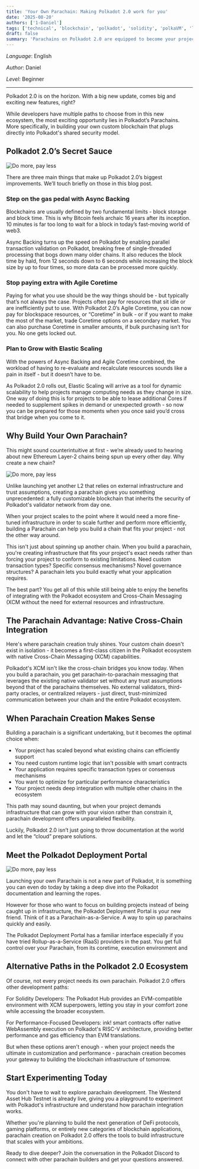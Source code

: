 ```yaml
---
title: 'Your Own Parachain: Making Polkadot 2.0 work for you'
date: '2025-08-20'
authors: ['1-Daniel']
tags: ['technical', 'blockchain', 'polkadot', 'solidity', 'polkaVM', 'lang-en']
draft: false
summary: 'Parachains on Polkadot 2.0 are equipped to become your project's workhorse. Find out what new innovations are coming to Parachains with Polkadot's biggest upcoming update'
---
```


_Language_: English

_Author_: Daniel

_Level_: Beginner

-----

Polkadot 2.0 is on the horizon. With a big new update, comes big and exciting new features, right?

While developers have multiple paths to choose from in this new ecosystem, the most exciting opportunity lies in Polkadot’s Parachains. More specifically, in building your own custom blockchain that plugs directly into Polkadot's shared security model.

## Polkadot 2.0’s Secret Sauce

![Do more, pay less](/static/images/polkadot/blog/graphics/do-more-pay-less.png)

There are three main things that make up Polkadot 2.0’s biggest improvements. We’ll touch briefly on those in this blog post.

### Step on the gas pedal with Async Backing

Blockchains are usually defined by two fundamental limits - block storage and block time. This is why Bitcoin feels archaic 16 years after its inception. 10 minutes is far too long to wait for a block in today’s fast-moving world of web3.

Async Backing turns up the speed on Polkadot by enabling parallel transaction validation on Polkadot, breaking free of single-threaded processing that bogs down many older chains. It also reduces the block time by hald, from 12 seconds down to 6 seconds while increasing the block size by up to four times, so more data can be processed more quickly.

### Stop paying extra with Agile Coretime

Paying for what you use should be the way things should be - but typically that’s not always the case. Projects often pay for resources that sit idle or are inefficiently put to use. With Polkadot 2.0’s Agile Coretime, you can now pay for blockspace resources, or “Coretime” in bulk - or if you want to make the most of the market, trade Coretime options on a secondary market. You can also purchase Coretime in smaller amounts, if bulk purchasing isn’t for you. No one gets locked out.

### Plan to Grow with Elastic Scaling

With the powers of Async Backing and Agile Coretime combined, the workload of having to re-evaluate and recalculate resources sounds like a pain in itself - but it doesn’t have to be.

As Polkadot 2.0 rolls out, Elastic Scaling will arrive as a tool for dynamic scalability to help projects manage computing needs as they change in size. One way of doing this is for projects to be able to lease additional Cores if needed to supplement spikes in demand or unexpected growth - so now you can be prepared for those moments when you once said you’d cross that bridge when you come to it.

## Why Build Your Own Parachain?

This might sound counterintuitive at first - we’re already used to hearing about new Ethereum Layer-2 chains being spun up every other day. Why create a new chain?

![Do more, pay less](/static/images/polkadot/blog/graphics/l2-vs-parachain.png)

Unlike launching yet another L2 that relies on external infrastructure and trust assumptions, creating a parachain gives you something unprecedented: a fully customizable blockchain that inherits the security of Polkadot's validator network from day one.

When your project scales to the point where it would need a more fine-tuned infrastructure in order to scale further and perform more efficiently, building a Parachain can help you build a chain that fits your project - not the other way around.

This isn't just about spinning up another chain. When you build a parachain, you're creating infrastructure that fits your project's exact needs rather than forcing your project to conform to existing limitations. Need custom transaction types? Specific consensus mechanisms? Novel governance structures? A parachain lets you build exactly what your application requires.

The best part? You get all of this while still being able to enjoy the benefits of integrating with the Polkadot ecosystem and Cross-Chain Messaging (XCM without the need for external resources and infrastructure.

## The Parachain Advantage: Native Cross-Chain Integration

Here's where parachain creation truly shines. Your custom chain doesn't exist in isolation - it becomes a first-class citizen in the Polkadot ecosystem with native Cross-Chain Messaging (XCM) capabilities.

Polkadot's XCM isn't like the cross-chain bridges you know today. When you build a parachain, you get parachain-to-parachain messaging that leverages the existing native validator set without any trust assumptions beyond that of the parachains themselves. No external validators, third-party oracles, or centralized relayers - just direct, trust-minimized communication between your chain and the entire Polkadot ecosystem.

## When Parachain Creation Makes Sense

Building a parachain is a significant undertaking, but it becomes the optimal choice when:

- Your project has scaled beyond what existing chains can efficiently support
- You need custom runtime logic that isn't possible with smart contracts
- Your application requires specific transaction types or consensus mechanisms
- You want to optimize for particular performance characteristics
- Your project needs deep integration with multiple other chains in the ecosystem

This path may sound daunting, but when your project demands infrastructure that can grow with your vision rather than constrain it, parachain development offers unparalleled flexibility.

Luckily, Polkadot 2.0 isn’t just going to throw documentation at the world and let the “cloud” prepare solutions.

## Meet the Polkadot Deployment Portal

![Do more, pay less](/static/images/polkadot/blog/graphics/pdp-mockup.png)

Launching your own Parachain is not a new part of Polkadot, it is something you can even do today by taking a deep dive into the Polkadot documentation and learning the ropes.

However for those who want to focus on building projects instead of being caught up in infrastructure, the Polkadot Deployment Portal is your new friend. Think of it as a Parachain-as-a-Service. A way to spin up parachains quickly and easily.

The Polkadot Deployment Portal has a familiar interface especially if you have tried Rollup-as-a-Service (RaaS) providers in the past. You get full control over your Parachain, from its coretime, execution environment and 

## Alternative Paths in the Polkadot 2.0 Ecosystem

Of course, not every project needs its own parachain. Polkadot 2.0 offers other development paths:

For Solidity Developers: The Polkadot Hub provides an EVM-compatible environment with XCM superpowers, letting you stay in your comfort zone while accessing the broader ecosystem.

For Performance-Focused Developers: ink! smart contracts offer native WebAssembly execution on Polkadot's RISC-V architecture, providing better performance and gas efficiency than EVM translations.

But when these options aren't enough - when your project needs the ultimate in customization and performance - parachain creation becomes your gateway to building the blockchain infrastructure of tomorrow.

## Start Experimenting Today

You don't have to wait to explore parachain development. The Westend Asset Hub Testnet is already live, giving you a playground to experiment with Polkadot's infrastructure and understand how parachain integration works.

Whether you're planning to build the next generation of DeFi protocols, gaming platforms, or entirely new categories of blockchain applications, parachain creation on Polkadot 2.0 offers the tools to build infrastructure that scales with your ambitions.

Ready to dive deeper? Join the conversation in the Polkadot Discord to connect with other parachain builders and get your questions answered.